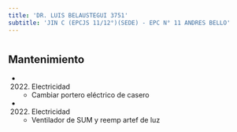 ```yaml
---
title: 'DR. LUIS BELAUSTEGUI 3751'
subtitle: 'JIN C (EPCJS 11/12°)(SEDE) - EPC N° 11 ANDRES BELLO'
---
```


#


## Mantenimiento

*  (2022) Electricidad 
    + Cambiar portero eléctrico de casero

*  (2022) Electricidad 
    + Ventilador de SUM y reemp artef de luz



